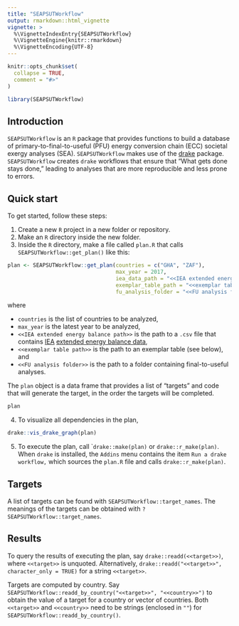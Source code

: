 ```yaml
---
title: "SEAPSUTWorkflow"
output: rmarkdown::html_vignette
vignette: >
  %\VignetteIndexEntry{SEAPSUTWorkflow}
  %\VignetteEngine{knitr::rmarkdown}
  %\VignetteEncoding{UTF-8}
---
```


```r
knitr::opts_chunk$set(
  collapse = TRUE,
  comment = "#>"
)
```

```r
library(SEAPSUTWorkflow)
```

## Introduction

`SEAPSUTWorkflow` is an `R` package that provides functions to build
a database of primary-to-final-to-useful (PFU) energy conversion chain (ECC)
societal exergy analyses (SEA).
`SEAPSUTWorkflow` makes use of the [drake](https://books.ropensci.org/drake/) package.
`SEAPSUTWorkflow` creates `drake` workflows that ensure that "What gets done stays done,"
leading to analyses that are more reproducible and less prone to errors.


## Quick start

To get started, follow these steps:

1. Create a new `R` project in a new folder or repository.
2. Make an `R` directory inside the new folder.
3. Inside the `R` directory, 
   make a file called `plan.R` that calls `SEAPSUTWorkflow::get_plan()` like this:

```r
plan <- SEAPSUTWorkflow::get_plan(countries = c("GHA", "ZAF"), 
                                  max_year = 2017,
                                  iea_data_path = "<<IEA extended energy balance path>>", 
                                  exemplar_table_path = "<<exemplar table path>>", 
                                  fu_analysis_folder = "<<FU analysis folder>>")
```

where

* `countries` is the list of countries to be analyzed,
* `max_year` is the latest year to be analyzed,
* `<<IEA extended energy balance path>>` is the path to a `.csv` file that contains
[IEA](https://www.iea.org) [extended energy balance data](http://data.iea.org),
* `<<exemplar table path>>` is the path to an exemplar table (see below), and
* `<<FU analysis folder>>` is the path to a folder containing final-to-useful analyses.

The `plan` object is a data frame that provides a list of "targets" 
and code that will generate the target,
in the order the targets will be completed.

```r
plan
```

4. To visualize all dependencies in the plan,

```r
drake::vis_drake_graph(plan)
```

5. To execute the plan, call ``drake::make(plan)` or `drake::r_make(plan)`.
   When `drake ` is installed, the `Addins` menu contains the item `Run a drake workflow,`
   which sources the `plan.R` file and calls `drake::r_make(plan)`.


## Targets

A list of targets can be found with `SEAPSUTWorkflow::target_names`.
The meanings of the targets can be obtained with `?SEAPSUTWorkflow::target_names`.


## Results

To query the results of executing the plan, say `drake::readd(<<target>>)`,
where `<<target>>` is unquoted.
Alternatively, 
`drake::readd("<<target>>", character_only = TRUE)` for 
a string `<<target>>`.

Targets are computed by country. 
Say `SEAPSUTWorkflow::readd_by_country("<<target>>", "<<country>>")`
to obtain the value of a target for a country or vector of countries.
Both `<<target>>` and `<<country>>` need to be strings (enclosed in `""`)
for `SEAPSUTWorkflow::readd_by_country()`.

